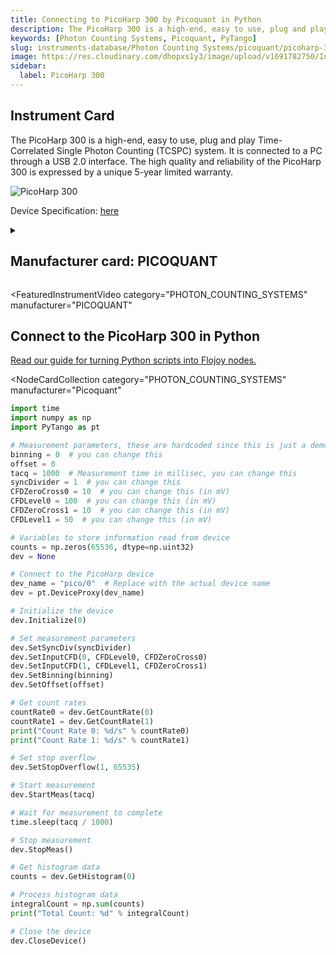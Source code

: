 ```yaml
---
title: Connecting to PicoHarp 300 by Picoquant in Python
description: The PicoHarp 300 is a high-end, easy to use, plug and play Time-Correlated Single Photon Counting (TCSPC) system. It is connected to a PC through a USB 2.0 interface. The high quality and reliability of the PicoHarp 300 is expressed by a unique 5-year limited warranty.
keywords: [Photon Counting Systems, Picoquant, PyTango]
slug: instruments-database/Photon Counting Systems/picoquant/picoharp-300
image: https://res.cloudinary.com/dhopxs1y3/image/upload/v1691782750/Instruments/Photon%20Counting%20System/Singlequantum/Singlequantum.jpg
sidebar:
  label: PicoHarp 300
---
```



## Instrument Card

The PicoHarp 300 is a high-end, easy to use, plug and play Time-Correlated Single Photon Counting (TCSPC) system. It is connected to a PC through a USB 2.0 interface. The high quality and reliability of the PicoHarp 300 is expressed by a unique 5-year limited warranty.

![PicoHarp 300](https://res.cloudinary.com/dhopxs1y3/image/upload/v1691782750/Instruments/Photon%20Counting%20System/Singlequantum/Singlequantum.jpg)

Device Specification: [here](https://www.picoquant.com/images/uploads/downloads/7304-picoharp300.pdf)

<details style={{ marginTop: "15px"}}>
<summary><h2 style={{display:'inline'}}>Manufacturer card: PICOQUANT</h2></summary>

![PICOQUANT](https://res.cloudinary.com/dhopxs1y3/image/upload/v1692125981/Instruments/Vendor%20Logos/PicoQuant.png)

The PicoQuant group was founded in 1996 to develop robust, compact, and easy to use time-resolved instrumentation and systems. Since April 2008 sales and support in North America is handled by PicoQuant Photonics North America Inc. In January 2010, the PicoQuant group was extended by PicoQuant Innovations, which was founded to support the increasing activities in the field of teaching, customer support, and event organization.

- Headquarters: Berlin, Germany
- Yearly Revenue (millions, USD): 14.7
- Vendor Website: [here](https://www.picoquant.com/)

</details>


<FeaturedInstrumentVideo
  category="PHOTON_COUNTING_SYSTEMS"
  manufacturer="PICOQUANT"
></FeaturedInstrumentVideo>

## Connect to the PicoHarp 300 in Python

[Read our guide for turning Python scripts into Flojoy nodes.](https://docs.flojoy.ai/contribution/blocks/custom-flojoy-block/)


<Tabs>
<TabItem value="Flojoy" label="Flojoy" className="flojoy-instrument-tabs">

<NodeCardCollection
  category="PHOTON_COUNTING_SYSTEMS"
  manufacturer="Picoquant"
></NodeCardCollection>

</TabItem>
<TabItem value="PyTango" label="PyTango">

```python
import time
import numpy as np
import PyTango as pt

# Measurement parameters, these are hardcoded since this is just a demo
binning = 0  # you can change this
offset = 0
tacq = 1000  # Measurement time in millisec, you can change this
syncDivider = 1  # you can change this
CFDZeroCross0 = 10  # you can change this (in mV)
CFDLevel0 = 100  # you can change this (in mV)
CFDZeroCross1 = 10  # you can change this (in mV)
CFDLevel1 = 50  # you can change this (in mV)

# Variables to store information read from device
counts = np.zeros(65536, dtype=np.uint32)
dev = None

# Connect to the PicoHarp device
dev_name = "pico/0"  # Replace with the actual device name
dev = pt.DeviceProxy(dev_name)

# Initialize the device
dev.Initialize(0)

# Set measurement parameters
dev.SetSyncDiv(syncDivider)
dev.SetInputCFD(0, CFDLevel0, CFDZeroCross0)
dev.SetInputCFD(1, CFDLevel1, CFDZeroCross1)
dev.SetBinning(binning)
dev.SetOffset(offset)

# Get count rates
countRate0 = dev.GetCountRate(0)
countRate1 = dev.GetCountRate(1)
print("Count Rate 0: %d/s" % countRate0)
print("Count Rate 1: %d/s" % countRate1)

# Set stop overflow
dev.SetStopOverflow(1, 65535)

# Start measurement
dev.StartMeas(tacq)

# Wait for measurement to complete
time.sleep(tacq / 1000)

# Stop measurement
dev.StopMeas()

# Get histogram data
counts = dev.GetHistogram(0)

# Process histogram data
integralCount = np.sum(counts)
print("Total Count: %d" % integralCount)

# Close the device
dev.CloseDevice()
```

</TabItem>
</Tabs>
